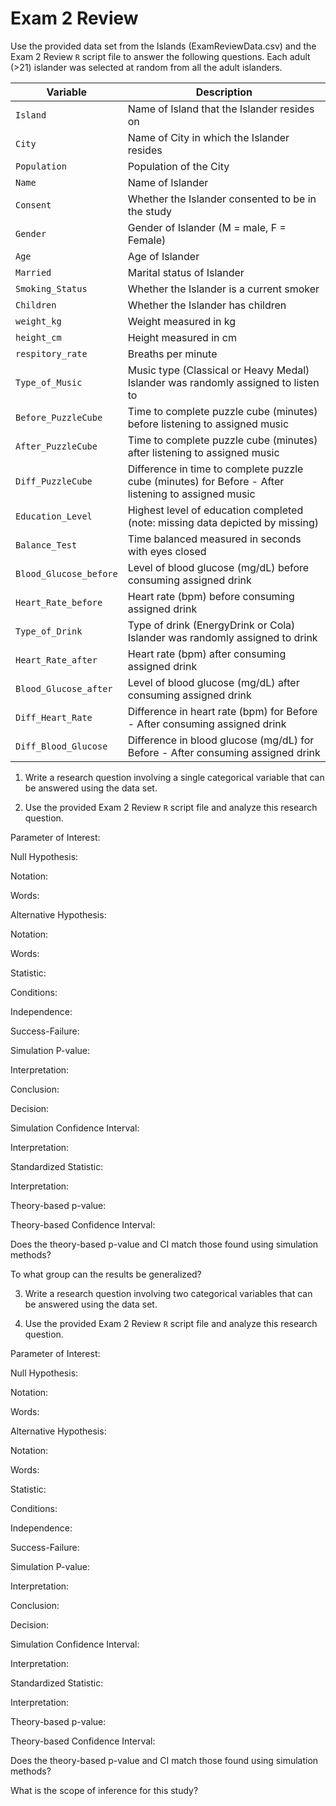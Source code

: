 # Exam 2 Review

Use the provided data set from the Islands (ExamReviewData.csv) and the Exam 2 Review `R` script file to answer the following questions.  Each adult (>21) islander was selected at random from all the adult islanders.  

| **Variable** 	| **Description** |
|----	|-------------	|
| `Island` | Name of Island that the Islander resides on |
| `City` | Name of City in which the Islander resides |
| `Population` | Population of the City |
| `Name` | Name of Islander |
| `Consent` | Whether the Islander consented to be in the study |
| `Gender` | Gender of Islander (M = male, F = Female) |
| `Age` | Age of Islander |
| `Married` | Marital status of Islander |
| `Smoking_Status` | Whether the Islander is a current smoker |
| `Children` | Whether the Islander has children |
| `weight_kg` | Weight measured in kg |
| `height_cm` | Height measured in cm |
| `respitory_rate` | Breaths per minute |
| `Type_of_Music` | Music type (Classical or Heavy Medal) Islander was randomly assigned to listen to |
| `Before_PuzzleCube` | Time to complete puzzle cube (minutes) before listening to assigned music |
| `After_PuzzleCube` | Time to complete puzzle cube (minutes) after listening to assigned music |
| `Diff_PuzzleCube` | Difference in time to complete puzzle cube (minutes) for Before - After listening to assigned music |
| `Education_Level` | Highest level of education completed (note: missing data depicted by missing) |
| `Balance_Test` | Time balanced measured in seconds with eyes closed |
| `Blood_Glucose_before` | Level of blood glucose (mg/dL) before consuming assigned drink |
| `Heart_Rate_before` | Heart rate (bpm) before consuming assigned drink |
| `Type_of_Drink` | Type of drink (EnergyDrink or Cola) Islander was randomly assigned to drink |
| `Heart_Rate_after` | Heart rate (bpm) after consuming assigned drink |
| `Blood_Glucose_after` | Level of blood glucose (mg/dL) after consuming assigned drink |
| `Diff_Heart_Rate` | Difference in heart rate (bpm) for Before - After consuming assigned drink |
| `Diff_Blood_Glucose` | Difference in blood glucose (mg/dL) for Before - After consuming assigned drink |

1.  Write a research question involving a single categorical variable that can be answered using the data set.  

\vspace{0.8in}

2. Use the provided Exam 2 Review `R` script file and analyze this research question.

\rgi Parameter of Interest:
    
\vspace{0.3in}
    
\rgi Null Hypothesis:
        
\rgi \rgi Notation:
    
\vspace{0.3in}
    
\rgi \rgi Words:
        
\vspace{0.5in}
    
\rgi Alternative Hypothesis:
    
\rgi \rgi Notation:
    
\vspace{0.3in}
    
\rgi \rgi Words:
        
\vspace{0.5in}
   
\rgi Statistic:
    
\vspace{0.3in}

\rgi Conditions:

\rgi \rgi Independence:

\vspace{0.8in}

\rgi \rgi Success-Failure:

\vspace{0.8in}
    
\rgi Simulation P-value:
    
\vspace{0.3in}
       
\rgi \rgi Interpretation:
        
\vspace{0.8in}
        
\rgi \rgi Conclusion:
        
\vspace{0.8in}
        
\rgi \rgi Decision:
        
\vspace{0.3in}
    
\rgi Simulation Confidence Interval: 
    
\vspace{0.3in}
        
\rgi \rgi Interpretation:
        
\vspace{0.8in}

\rgi Standardized Statistic:

\vspace{0.3in}

\rgi \rgi Interpretation:

\vspace{0.8in}

\rgi Theory-based p-value:

\vspace{0.3in}

\rgi Theory-based Confidence Interval:

\vspace{0.5in}

\rgi Does the theory-based p-value and CI match those found using simulation methods?

\vspace{0.8in}

\rgi To what group can the results be generalized?

\vspace{0.8in}

        
3.  Write a research question involving two categorical variables that can be answered using the data set.  

\vspace{0.8in}

4. Use the provided Exam 2 Review `R` script file and analyze this research question.

\rgi Parameter of Interest:
    
\vspace{0.3in}
    
\rgi Null Hypothesis:
        
\rgi \rgi Notation:
    
\vspace{0.3in}
    
\rgi \rgi Words:
        
\vspace{0.5in}
    
\rgi Alternative Hypothesis:
    
\rgi \rgi Notation:
    
\vspace{0.3in}
    
\rgi \rgi Words:
        
\vspace{0.5in}
   
\rgi Statistic:
    
\vspace{0.3in}
    
\rgi Conditions:

\rgi \rgi Independence:

\vspace{0.8in}

\rgi \rgi Success-Failure:

\vspace{0.8in}
    
\rgi Simulation P-value:
    
\vspace{0.3in}
       
\rgi \rgi Interpretation:
        
\vspace{0.8in}
        
\rgi \rgi Conclusion:
        
\vspace{0.8in}
        
\rgi \rgi Decision:
        
\vspace{0.3in}
    
\rgi Simulation Confidence Interval: 
    
\vspace{0.3in}
        
\rgi \rgi Interpretation:
        
\vspace{0.8in}

\rgi Standardized Statistic:

\vspace{0.3in}

\rgi \rgi Interpretation:

\vspace{0.8in}

\rgi Theory-based p-value:

\vspace{0.3in}

\rgi Theory-based Confidence Interval:

\vspace{0.5in}

\rgi Does the theory-based p-value and CI match those found using simulation methods?

\vspace{0.8in}

\rgi What is the scope of inference for this study?

\vspace{0.8in}

\newpage